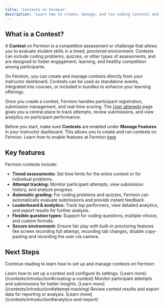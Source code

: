 ```yaml
---
title: 'Contests on Fermion'
description: 'Learn how to create, manage, and run coding contests and quizzes on Fermion, including attempt tracking and analytics.'
---
```


## What is a Contest?

A **Contest** on Fermion is a competitive assessment or challenge that allows you to evaluate student skills in a timed, proctored environment. Contests can include coding problems, quizzes, or other types of assessments, and are designed to foster engagement, learning, and healthy competition among participants.

On Fermion, you can create and manage contests directly from your instructor dashboard. Contests can be used as standalone events, integrated into courses, or included in bundles to enhance your learning offerings.

Once you create a contest, Fermion handles participant registration, submission management, and real-time scoring. The [User attempts](/contests/introduction) page gives you a central place to track attempts, review submissions, and view analytics on participant performance.

<Info>Before you start, make sure **Contests** are enabled under **Manage Features** in your instructor dashboard. This allows you to create and run contests on Fermion. Learn how to enable features at Fermion [here](/manage-settings/manage-features)</Info>

## Key features

Fermion contests include:

- **Timed assessments:** Set time limits for the entire contest or for individual problems.
- **Attempt tracking:** Monitor participant attempts, view submission history, and analyze progress.
- **Automatic grading:** For coding problems and quizzes, Fermion can automatically evaluate submissions and provide instant feedback.
- **Leaderboard & analytics:** Track top performers, view detailed analytics, and export results for further analysis.
- **Flexible question types:** Support for coding questions, multiple-choice, and custom formats.
- **Secure environment:** Ensure fair play with built-in proctoring features like screen recording full attempt, recording tab changes, disable copy-pasting and recording the user via camera.

## Next Steps

Continue reading to learn how to set up and manage contests on Fermion:

<Columns cols={3}>
  <Card title="Creating a Contest">
    Learn how to set up a contest and configure its settings.
    [Learn more](/contests/introduction#creating-a-contest)
  </Card>

  <Card title="Tracking Attempts">
    Monitor participant attempts and submissions for better insights.
    [Learn more](/contests/introduction#attempt-tracking)
  </Card>

  <Card title="Analyzing Results">
    Review contest results and export data for reporting or analysis.
    [Learn more](/contests/introduction#analytics-and-export)
  </Card>
</Columns>
